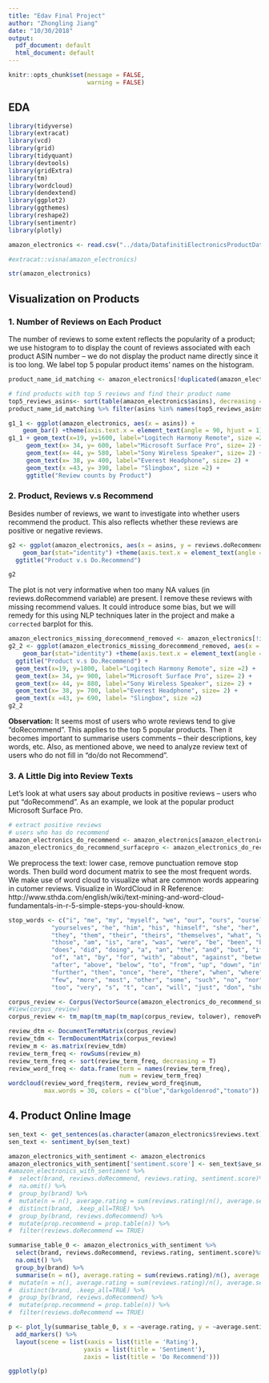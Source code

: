 ```yaml
---
title: "Edav Final Project"
author: "Zhongling Jiang"
date: "10/30/2018"
output:
  pdf_document: default
  html_document: default
---
```


```r
knitr::opts_chunk$set(message = FALSE,
                      warning = FALSE)
```

## EDA

```r
library(tidyverse)
library(extracat)
library(vcd)
library(grid)
library(tidyquant)
library(devtools)
library(gridExtra)
library(tm)
library(wordcloud)
library(dendextend)
library(ggplot2)
library(ggthemes)
library(reshape2)
library(sentimentr)
library(plotly)
```

```r
amazon_electronics <- read.csv("../data/DatafinitiElectronicsProductData.csv", sep= ",", header= TRUE)
```

```r
#extracat::visna(amazon_electronics)
```

```r
str(amazon_electronics)
```

## Visualization on Products

### 1. Number of Reviews on Each Product

The number of reviews to some extent reflects the popularity of a product; we use histogram to to display the count of reviews associated with each product ASIN number -- we do not display the product name directly since it is too long. We label top 5 popular product items' names on the histogram. 
```r
product_name_id_matching <- amazon_electronics[!duplicated(amazon_electronics$name), c("id", "asins", "name")]
```

```r
# find products with top 5 reviews and find their product name
top5_reviews_asins<- sort(table(amazon_electronics$asins), decreasing = TRUE)[1:5]
product_name_id_matching %>% filter(asins %in% names(top5_reviews_asins)) %>% select(asins, name)
```

```r
g1_1 <- ggplot(amazon_electronics, aes(x = asins)) + 
    geom_bar() +theme(axis.text.x = element_text(angle = 90, hjust = 1))
g1_1 + geom_text(x=19, y=1600, label="Logitech Harmony Remote", size =2) +
     geom_text(x= 34, y= 600, label="Microsoft Surface Pro", size= 2) +
     geom_text(x= 44, y= 580, label="Sony Wireless Speaker", size= 2) +
     geom_text(x= 38, y= 400, label="Everest Headphone", size= 2) +
     geom_text(x =43, y= 390, label= "Slingbox", size =2) +
     ggtitle("Review counts by Product")
```

### 2. Product, Reviews v.s Recommend

Besides number of reviews, we want to investigate into whether users recommend the product. This also reflects whether these reviews are positive or negative reviews.
```r
g2 <- ggplot(amazon_electronics, aes(x = asins, y = reviews.doRecommend, fill= factor(reviews.doRecommend))) + 
    geom_bar(stat="identity") +theme(axis.text.x = element_text(angle = 90, hjust = 1)) + theme(legend.text=element_text(size=rel(0.5)), legend.position="top") +
  ggtitle("Product v.s Do.Recommend")

g2
```

The plot is not very informative when too many NA values (in reviews.doRecommend variable) are present. I remove these reviews with missing recommend values. It could introduce some bias, but we will remedy for this using NLP techniques later in the project and make a `corrected` barplot for this.

```r
amazon_electronics_missing_dorecommend_removed <- amazon_electronics[!is.na(amazon_electronics$reviews.doRecommend),]
g2_2 <- ggplot(amazon_electronics_missing_dorecommend_removed, aes(x = asins, y = reviews.doRecommend, fill= factor(reviews.doRecommend))) + 
    geom_bar(stat="identity") +theme(axis.text.x = element_text(angle = 90, hjust = 1)) + theme(legend.text=element_text(size=rel(0.5)), legend.position="top") +
  ggtitle("Product v.s Do.Recommend") +
  geom_text(x=19, y=1800, label="Logitech Harmony Remote", size =2) +
  geom_text(x= 34, y= 900, label="Microsoft Surface Pro", size= 2) +
  geom_text(x= 44, y= 880, label="Sony Wireless Speaker", size= 2) +
  geom_text(x= 38, y= 700, label="Everest Headphone", size= 2) +
  geom_text(x =43, y= 690, label= "Slingbox", size =2)
g2_2
```

**Observation:** It seems most of users who wrote reviews tend to give "doRecommend". This applies to the top 5 popular products. Then it becomes important to summarise users comments -- their descriptions, key words, etc. Also, as mentioned above, we need to analyze review text of users who do not fill in "do/do not Recommend".  

### 3. A Little Dig into Review Texts

Let's look at what users say about products in positive reviews -- users who put "doRecommend".
As an example, we look at the popular product Microsoft Surface Pro. 
```r
# extract positive reviews
# users who has do recommend
amazon_electronics_do_recommend <- amazon_electronics[amazon_electronics$reviews.doRecommend == TRUE, ]
amazon_electronics_do_recommend_surfacepro <- amazon_electronics_do_recommend[amazon_electronics_do_recommend$asins == "B0168YIWSI", ]
```

We preprocess the text: lower case, remove punctuation remove stop words. Then build word document matrix to see the most frequent words. We make use of word cloud to visualize what are common words appearing in cutomer reviews. Visualize in WordCloud in R Reference: http://www.sthda.com/english/wiki/text-mining-and-word-cloud-fundamentals-in-r-5-simple-steps-you-should-know.  
```r
stop_words <- c("i", "me", "my", "myself", "we", "our", "ours", "ourselves", "you", "your", "yours", "yourself", 
            "yourselves", "he", "him", "his", "himself", "she", "her", "hers", "herself", "it", "its", "itself", 
            "they", "them", "their", "theirs", "themselves", "what", "which", "who", "whom", "this", "that", "these", 
            "those", "am", "is", "are", "was", "were", "be", "been", "being", "have", "has", "had", "having", "do", 
            "does", "did", "doing", "a", "an", "the", "and", "but", "if", "or", "because", "as", "until", "while", 
            "of", "at", "by", "for", "with", "about", "against", "between", "into", "through", "during", "before", 
            "after", "above", "below", "to", "from", "up", "down", "in", "out", "on", "off", "over", "under", "again", 
            "further", "then", "once", "here", "there", "when", "where", "why", "how", "all", "any", "both", "each", 
            "few", "more", "most", "other", "some", "such", "no", "nor", "not", "only", "own", "same", "so", "than",
            "too", "very", "s", "t", "can", "will", "just", "don", "should", "now")

corpus_review <- Corpus(VectorSource(amazon_electronics_do_recommend_surfacepro$reviews.text))
#View(corpus_review)
corpus_review <- tm_map(tm_map(tm_map(corpus_review, tolower), removePunctuation), removeWords, stop_words)

review_dtm <- DocumentTermMatrix(corpus_review)
review_tdm <- TermDocumentMatrix(corpus_review)
review_m <- as.matrix(review_tdm)
review_term_freq <- rowSums(review_m)
review_term_freq <- sort(review_term_freq, decreasing = T)
review_word_freq <- data.frame(term = names(review_term_freq),
                               num = review_term_freq)
wordcloud(review_word_freq$term, review_word_freq$num,
          max.words = 30, colors = c("blue","darkgoldenrod","tomato"))
```

## 4. Product Online Image
```r
sen_text <- get_sentences(as.character(amazon_electronics$reviews.text))
sen_text <- sentiment_by(sen_text)

amazon_electronics_with_sentiment <- amazon_electronics
amazon_electronics_with_sentiment['sentiment.score'] <- sen_text$ave_sentiment
#amazon_electronics_with_sentiment %>% 
#  select(brand, reviews.doRecommend, reviews.rating, sentiment.score)%>% 
#  na.omit() %>%
#  group_by(brand) %>% 
#  mutate(n = n(), average.rating = sum(reviews.rating)/n(), average.sentiment = sum(sentiment.score)/n()) %>% 
#  distinct(brand, .keep_all=TRUE) %>% 
#  group_by(brand, reviews.doRecommend) %>% 
#  mutate(prop.recommend = prop.table(n)) %>%
#  filter(reviews.doRecommend == TRUE)
```

```r
summarise_table_0 <- amazon_electronics_with_sentiment %>% 
  select(brand, reviews.doRecommend, reviews.rating, sentiment.score)%>% 
  na.omit() %>%
  group_by(brand) %>% 
  summarise(n = n(), average.rating = sum(reviews.rating)/n(), average.sentiment = sum(sentiment.score)/n(),    prop.recommend = sum(reviews.doRecommend)/n())
#  mutate(n = n(), average.rating = sum(reviews.rating)/n(), average.sentiment = sum(sentiment.score)/n()) %>% 
#  distinct(brand, .keep_all=TRUE) %>% 
#  group_by(brand, reviews.doRecommend) %>% 
#  mutate(prop.recommend = prop.table(n)) %>%
#  filter(reviews.doRecommend == TRUE)
```

```r
p <- plot_ly(summarise_table_0, x = ~average.rating, y = ~average.sentiment, z = ~prop.recommend, text=~paste('Brand:', brand)) %>%
  add_markers() %>%
  layout(scene = list(xaxis = list(title = 'Rating'),
                     yaxis = list(title = 'Sentiment'),
                     zaxis = list(title = 'Do Recommend')))

ggplotly(p)
```